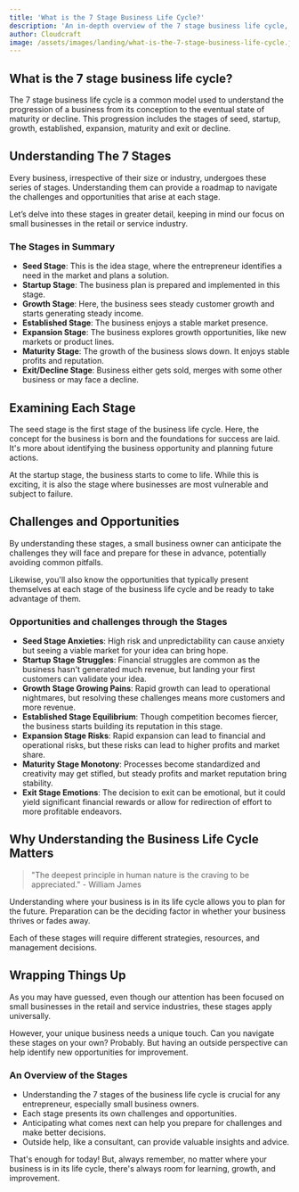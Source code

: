 ```yaml
---
title: 'What is the 7 Stage Business Life Cycle?'
description: 'An in-depth overview of the 7 stage business life cycle, focusing on small businesses in the retail or service industry.'
author: Cloudcraft
image: /assets/images/landing/what-is-the-7-stage-business-life-cycle.jpg
---
```


## What is the 7 stage business life cycle?

The 7 stage business life cycle is a common model used to understand the progression of a business from its conception to the eventual state of maturity or decline. This progression includes the stages of seed, startup, growth, established, expansion, maturity and exit or decline.

<ServicesBlurb />

## Understanding The 7 Stages

Every business, irrespective of their size or industry, undergoes these series of stages. Understanding them can provide a roadmap to navigate the challenges and opportunities that arise at each stage. 

Let’s delve into these stages in greater detail, keeping in mind our focus on small businesses in the retail or service industry.

### The Stages in Summary

 * **Seed Stage**: This is the idea stage, where the entrepreneur identifies a need in the market and plans a solution.
 * **Startup Stage**: The business plan is prepared and implemented in this stage. 
 * **Growth Stage**: Here, the business sees steady customer growth and starts generating steady income.
 * **Established Stage**: The business enjoys a stable market presence.
 * **Expansion Stage**: The business explores growth opportunities, like new markets or product lines.
 * **Maturity Stage**: The growth of the business slows down. It enjoys stable profits and reputation.
 * **Exit/Decline Stage**: Business either gets sold, merges with some other business or may face a decline.

## Examining Each Stage 

The seed stage is the first stage of the business life cycle. Here, the concept for the business is born and the foundations for success are laid. It's more about identifying the business opportunity and planning future actions. 

At the startup stage, the business starts to come to life. While this is exciting, it is also the stage where businesses are most vulnerable and subject to failure.

## Challenges and Opportunities 

By understanding these stages, a small business owner can anticipate the challenges they will face and prepare for these in advance, potentially avoiding common pitfalls. 

Likewise, you'll also know the opportunities that typically present themselves at each stage of the business life cycle and be ready to take advantage of them. 

### Opportunities and challenges through the Stages

 * **Seed Stage Anxieties**: High risk and unpredictability can cause anxiety but seeing a viable market for your idea can bring hope.
 * **Startup Stage Struggles**: Financial struggles are common as the business hasn't generated much revenue, but landing your first customers can validate your idea.
 * **Growth Stage Growing Pains**: Rapid growth can lead to operational nightmares, but resolving these challenges means more customers and more revenue. 
 * **Established Stage Equilibrium**: Though competition becomes fiercer, the business starts building its reputation in this stage.
 * **Expansion Stage Risks**: Rapid expansion can lead to financial and operational risks, but these risks can lead to higher profits and market share.
 * **Maturity Stage Monotony**: Processes become standardized and creativity may get stifled, but steady profits and market reputation bring stability.
 * **Exit Stage Emotions**: The decision to exit can be emotional, but it could yield significant financial rewards or allow for redirection of effort to more profitable endeavors.

<GetStartedBlurb />

## Why Understanding the Business Life Cycle Matters 

<blockquote>
"The deepest principle in human nature is the craving to be appreciated." - William James
</blockquote>

Understanding where your business is in its life cycle allows you to plan for the future. Preparation can be the deciding factor in whether your business thrives or fades away. 

Each of these stages will require different strategies, resources, and management decisions.

## Wrapping Things Up

As you may have guessed, even though our attention has been focused on small businesses in the retail and service industries, these stages apply universally. 

However, your unique business needs a unique touch. Can you navigate these stages on your own? Probably. But having an outside perspective can help identify new opportunities for improvement.

### An Overview of the Stages

 * Understanding the 7 stages of the business life cycle is crucial for any entrepreneur, especially small business owners.
 * Each stage presents its own challenges and opportunities.
 * Anticipating what comes next can help you prepare for challenges and make better decisions. 
 * Outside help, like a consultant, can provide valuable insights and advice.

That's enough for today! But, always remember, no matter where your business is in its life cycle, there's always room for learning, growth, and improvement.